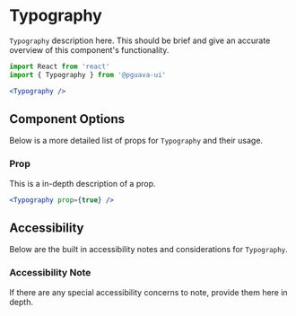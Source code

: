 

# Typography

`Typography` description here. This should be brief and give an accurate overview of this component's functionality.

<Canvas>
    <Story id="core-ui-typography--main-story"/>
</Canvas>


```jsx
import React from 'react'
import { Typography } from '@pguava-ui'

<Typography />
```

## Component Options

<ArgsTable of={Typography} />

Below is a more detailed list of props for `Typography` and their usage.

### Prop

This is a in-depth description of a prop.

```jsx
<Typography prop={true} />
```

## Accessibility

Below are the built in accessibility notes and considerations for `Typography`.

### Accessibility Note

If there are any special accessibility concerns to note, provide them here in depth.

<StorybookDocsFooter />